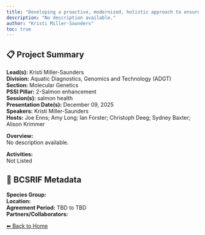 ```yaml
---
title: "Developing a proactive, modernized, holistic approach to ensure optimal health and condition of Hatchery Production"
description: "No description available."
author: "Kristi Miller-Saunders"
toc: true
---
```


## 📋 Project Summary

**Lead(s):** Kristi Miller-Saunders  
**Division:** Aquatic Diagnostics, Genomics and Technology (ADGT)  
**Section:** Molecular Genetics  
**PSSI Pillar:** 2-Salmon enhancement  
**Session(s):** salmon health  
**Presentation Date(s):** December 09, 2025  
**Speakers:** Kristi Miller-Saunders  
**Hosts:** Joe Enns; Amy Long; Ian Forster; Christoph Deeg; Sydney Baxter; Alison Krimmer  

**Overview:**  
No description available.   

**Activities:**  
Not Listed

## 🧬 BCSRIF Metadata

**Species Group:**   
**Location:**   
**Agreement Period:** TBD to TBD  
**Partners/Collaborators:**   

[⬅ Back to Home](../index.qmd)
